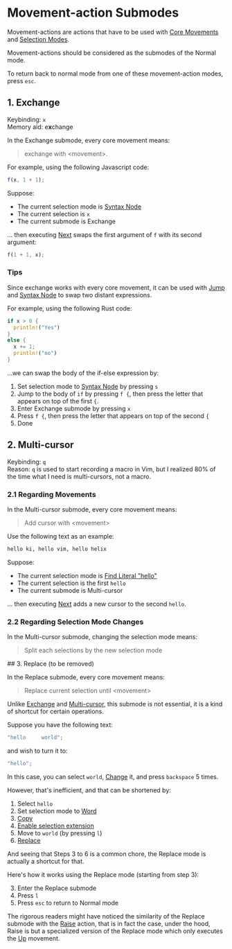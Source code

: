 
# Movement-action Submodes

Movement-actions are actions that have to be used with [Core Movements](./core-movements.mdx) and [Selection Modes](./selection-modes/index.md).

Movement-actions should be considered as the submodes of the Normal mode.

To return back to normal mode from one of these movement-action modes, press `esc`.

## 1. Exchange

Keybinding: `x`  
Memory aid: e**x**change

In the Exchange submode, every core movement means:

> exchange with \<movement\>.

For example, using the following Javascript code:

```js
f(x, 1 + 1);
```

Suppose:

- The current selection mode is [Syntax Node][1]
- The current selection is `x`
- The current submode is Exchange

... then executing [Next][2] swaps the first argument of `f` with its second argument:

```js
f(1 + 1, x);
```

### Tips

Since exchange works with every core movement, it can be used with [Jump](./core-movements.mdx#jump) and [Syntax Node][1] to swap two distant expressions.

For example, using the following Rust code:

```rs
if x > 0 {
  println!("Yes")
}
else {
  x += 1;
  println!("no")
}
```

...we can swap the body of the if-else expression by:

1. Set selection mode to [Syntax Node][1] by pressing `s`
2. Jump to the body of `if` by pressing `f {`, then press the letter that appears on top of the first `{`.
3. Enter Exchange submode by pressing `x`
4. Press `f {`, then press the letter that appears on top of the second `{`
5. Done

## 2. Multi-cursor

Keybinding: `q`  
Reason: `q` is used to start recording a macro in Vim, but I realized 80% of the time what I need is multi-cursors, not a macro.


### 2.1 Regarding Movements
In the Multi-cursor submode, every core movement means:

> Add cursor with \<movement\>

Use the following text as an example:

```txt
hello ki, hello vim, hello helix
```

Suppose:

- The current selection mode is [Find Literal "hello"](./selection-modes/local-global/text-search.md#1-literal)
- The current selection is the first `hello`
- The current submode is Multi-cursor

... then executing [Next][2] adds a new cursor to the second `hello`.

### 2.2 Regarding Selection Mode Changes
In the Multi-cursor submode, changing the selection mode means:

> Split each selections by the new selection mode


<TutorialFallback filename="split-selections"/>
## 3. Replace (to be removed)

In the Replace submode, every core movement means:

> Replace current selection until \<movement\>

Unlike [Exchange](#1-exchange) and [Multi-cursor](#2-multi-cursor), this submode is not essential, it is a kind of shortcut for certain operations.

Suppose you have the following text:

```js
"hello     world";
```

and wish to turn it to:

```js
"hello";
```

In this case, you can select `world`, [Change](./actions/index.mdx#change) it, and press `backspace` 5 times.

However, that's inefficient, and that can be shortened by:

1. Select `hello`
1. Set selection mode to [Word](./selection-modes/regex-based.mdx#word)
1. [Copy](./actions/clipboard-related-actions.md#copy)
1. [Enable selection extension](../v-mode#extending-selection)
1. Move to `world` (by pressing `l`)
1. [Replace](./actions/clipboard-related-actions.md#replace)

And seeing that Steps 3 to 6 is a common chore, the Replace mode is actually a shortcut for that.

Here's how it works using the Replace mode (starting from step 3):

3. Enter the Replace submode
4. Press `l`
5. Press `esc` to return to Normal mode

The rigorous readers might have noticed the similarity of the Replace submode
with the [Raise](./actions/index.mdx#raise) action, that is in fact the case,
under the hood, Raise is but a specialized version of the Replace mode which
only executes the [Up](./core-movements.mdx#updown) movement.

[1]: ./selection-modes/syntax-node-based.md#syntax-node
[2]: ./core-movements.mdx#leftright
